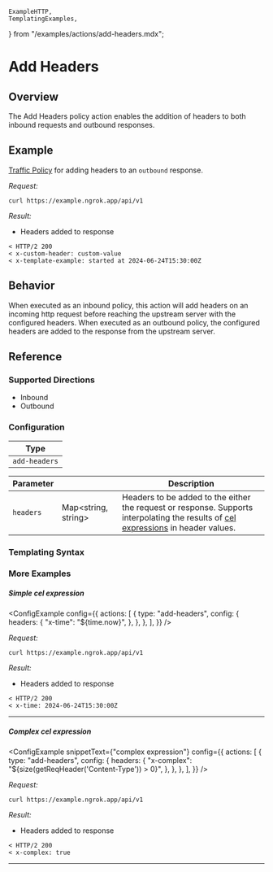 	ExampleHTTP,
	TemplatingExamples,
} from "/examples/actions/add-headers.mdx";

# Add Headers

## Overview

The Add Headers policy action enables the addition of headers to both inbound requests and outbound responses.

## Example

[Traffic Policy](/docs/http/traffic-policy/index.mdx) for adding headers to an `outbound` response.

<ExampleHTTP />

_Request:_

```shell
curl https://example.ngrok.app/api/v1
```

_Result:_

- Headers added to response

```shell
< HTTP/2 200
< x-custom-header: custom-value
< x-template-example: started at 2024-06-24T15:30:00Z
```

## Behavior

When executed as an inbound policy, this action will add headers on an incoming http request before reaching the upstream server with
the configured headers. When executed as an outbound policy, the configured headers are added to the response from the upstream server.

## Reference

### Supported Directions

- Inbound
- Outbound

### Configuration

| Type          |
| ------------- |
| `add-headers` |

| Parameter | &nbsp;                    | Description                                                                                                                                              |
| --------- | ------------------------- | -------------------------------------------------------------------------------------------------------------------------------------------------------- |
| `headers` | Map&lt;string, string&gt; | Headers to be added to the either the request or response. Supports interpolating the results of [cel expressions](#templating-syntax) in header values. |

### Templating Syntax

<CelTemplateSyntaxExplanation />

### More Examples

##### Simple cel expression

<ConfigExample
	config={{
		actions: [
			{
				type: "add-headers",
				config: {
					headers: {
						"x-time": "${time.now}",
					},
				},
			},
		],
	}}
/>

_Request:_

```shell
curl https://example.ngrok.app/api/v1
```

_Result:_

- Headers added to response

```shell
< HTTP/2 200
< x-time: 2024-06-24T15:30:00Z
```

<hr />

##### Complex cel expression

<ConfigExample
	snippetText={"complex expression"}
	config={{
		actions: [
			{
				type: "add-headers",
				config: {
					headers: {
						"x-complex": "${size(getReqHeader('Content-Type')) > 0}",
					},
				},
			},
		],
	}}
/>

_Request:_

```shell
curl https://example.ngrok.app/api/v1
```

_Result:_

- Headers added to response

```shell
< HTTP/2 200
< x-complex: true
```

<hr />
